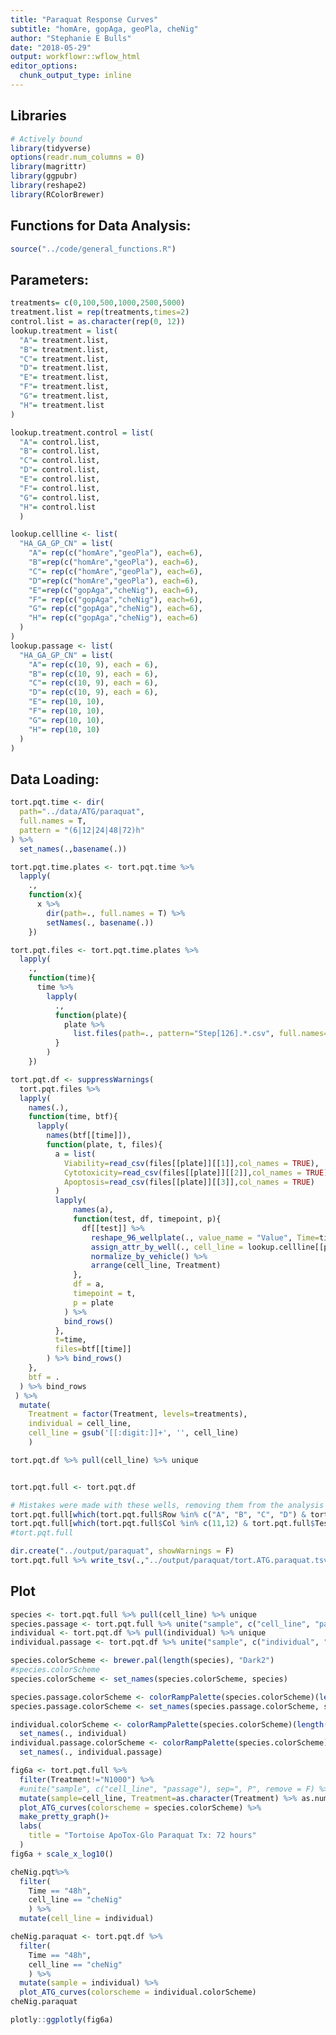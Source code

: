 ---
title: "Paraquat Response Curves"
subtitle: "homAre, gopAga, geoPla, cheNig"
author: "Stephanie E Bulls"
date: "2018-05-29"
output: workflowr::wflow_html
editor_options: 
  chunk_output_type: inline
---

## Libraries
```{r Libraries}
# Actively bound
library(tidyverse)
options(readr.num_columns = 0)
library(magrittr)
library(ggpubr)
library(reshape2)
library(RColorBrewer)
```

## Functions for Data Analysis:

```{r Functions}
source("../code/general_functions.R")
```


## Parameters:
```{r Parameters:}
treatments= c(0,100,500,1000,2500,5000)
treatment.list = rep(treatments,times=2)
control.list = as.character(rep(0, 12))
lookup.treatment = list(
  "A"= treatment.list,
  "B"= treatment.list,
  "C"= treatment.list,
  "D"= treatment.list,
  "E"= treatment.list,
  "F"= treatment.list,
  "G"= treatment.list,
  "H"= treatment.list
)

lookup.treatment.control = list(
  "A"= control.list,
  "B"= control.list,
  "C"= control.list,
  "D"= control.list,
  "E"= control.list,
  "F"= control.list,
  "G"= control.list,
  "H"= control.list
  )

lookup.cellline <- list(
  "HA_GA_GP_CN" = list(
    "A"= rep(c("homAre","geoPla"), each=6),
    "B"=rep(c("homAre","geoPla"), each=6),
    "C"= rep(c("homAre","geoPla"), each=6),
    "D"=rep(c("homAre","geoPla"), each=6),
    "E"=rep(c("gopAga","cheNig"), each=6),
    "F"= rep(c("gopAga","cheNig"), each=6),
    "G"= rep(c("gopAga","cheNig"), each=6),
    "H"= rep(c("gopAga","cheNig"), each=6)
  )
)
lookup.passage <- list(
  "HA_GA_GP_CN" = list(
    "A"= rep(c(10, 9), each = 6),
    "B"= rep(c(10, 9), each = 6),
    "C"= rep(c(10, 9), each = 6),
    "D"= rep(c(10, 9), each = 6),
    "E"= rep(10, 10),
    "F"= rep(10, 10),
    "G"= rep(10, 10),
    "H"= rep(10, 10)
  )
)

```

## Data Loading:
```{r Directory Hopping}
tort.pqt.time <- dir(
  path="../data/ATG/paraquat", 
  full.names = T,
  pattern = "(6|12|24|48|72)h"
) %>% 
  set_names(.,basename(.))

tort.pqt.time.plates <- tort.pqt.time %>% 
  lapply(
    .,
    function(x){
      x %>% 
        dir(path=., full.names = T) %>%
        setNames(., basename(.))
    })

tort.pqt.files <- tort.pqt.time.plates %>% 
  lapply(
    .,
    function(time){
      time %>% 
        lapply(
          .,
          function(plate){
            plate %>% 
              list.files(path=., pattern="Step[126].*.csv", full.names=T)
          }
        )
    })

tort.pqt.df <- suppressWarnings(
  tort.pqt.files %>% 
  lapply(
    names(.),
    function(time, btf){
      lapply(
        names(btf[[time]]),
        function(plate, t, files){
          a = list(
            Viability=read_csv(files[[plate]][[1]],col_names = TRUE),
            Cytotoxicity=read_csv(files[[plate]][[2]],col_names = TRUE),
            Apoptosis=read_csv(files[[plate]][[3]],col_names = TRUE)
          ) 
          lapply(
              names(a),
              function(test, df, timepoint, p){
                df[[test]] %>%
                  reshape_96_wellplate(., value_name = "Value", Time=timepoint, Test = test, Drug="paraquat") %>%
                  assign_attr_by_well(., cell_line = lookup.cellline[[plate]], passage = lookup.passage[[plate]], Treatment = lookup.treatment, Vehicle = lookup.treatment.control) %>%
                  normalize_by_vehicle() %>%
                  arrange(cell_line, Treatment)
              },
              df = a,
              timepoint = t,
              p = plate
            ) %>%
            bind_rows()
          },
          t=time,
          files=btf[[time]]
        ) %>% bind_rows()
    },
    btf = .
  ) %>% bind_rows
 ) %>% 
  mutate(
    Treatment = factor(Treatment, levels=treatments),
    individual = cell_line,
    cell_line = gsub('[[:digit:]]+', '', cell_line)
    )

tort.pqt.df %>% pull(cell_line) %>% unique


tort.pqt.full <- tort.pqt.df

# Mistakes were made with these wells, removing them from the analysis
tort.pqt.full[which(tort.pqt.full$Row %in% c("A", "B", "C", "D") & tort.pqt.full$Col == 8 & tort.pqt.full$Test %in% c("Viability", "Cytotoxicity")), c("Value", "Value.Norm")] <- NA
tort.pqt.full[which(tort.pqt.full$Col %in% c(11,12) & tort.pqt.full$Test %in% c("Viability", "Cytotoxicity")), c("Value", "Value.Norm")] <- NA
#tort.pqt.full
```
```{r Write final results}
dir.create("../output/paraquat", showWarnings = F)
tort.pqt.full %>% write_tsv(.,"../output/paraquat/tort.ATG.paraquat.tsv")
```

## Plot
```{r, fig.align="center", message=F, warning=F, error=F}
species <- tort.pqt.full %>% pull(cell_line) %>% unique
species.passage <- tort.pqt.full %>% unite("sample", c("cell_line", "passage"), sep=", P", remove = F) %>% pull(sample) %>% unique
individual <- tort.pqt.df %>% pull(individual) %>% unique
individual.passage <- tort.pqt.df %>% unite("sample", c("individual", "passage"), sep=", P", remove = F) %>% pull(sample) %>% unique

species.colorScheme <- brewer.pal(length(species), "Dark2")
#species.colorScheme
species.colorScheme <- set_names(species.colorScheme, species)

species.passage.colorScheme <- colorRampPalette(species.colorScheme)(length(species.passage))
species.passage.colorScheme <- set_names(species.passage.colorScheme, species.passage)

individual.colorScheme <- colorRampPalette(species.colorScheme)(length(individual)) %>% 
  set_names(., individual)
individual.passage.colorScheme <- colorRampPalette(species.colorScheme)(length(individual.passage)) %>% 
  set_names(., individual.passage)
```


```{r, fig.align="center", message=F, warning=F, error=F}
fig6a <- tort.pqt.full %>%
  filter(Treatment!="N1000") %>% 
  #unite("sample", c("cell_line", "passage"), sep=", P", remove = F) %>% 
  mutate(sample=cell_line, Treatment=as.character(Treatment) %>% as.numeric) %>% 
  plot_ATG_curves(colorscheme = species.colorScheme) %>% 
  make_pretty_graph()+
  labs(
    title = "Tortoise ApoTox-Glo Paraquat Tx: 72 hours"
  )
fig6a + scale_x_log10()
```

```{r, eval=FALSE}
cheNig.pqt%>%
  filter(
    Time == "48h",
    cell_line == "cheNig"
    ) %>%
  mutate(cell_line = individual)

cheNig.paraquat <- tort.pqt.df %>%
  filter(
    Time == "48h",
    cell_line == "cheNig"
    ) %>%
  mutate(sample = individual) %>% 
  plot_ATG_curves(colorscheme = individual.colorScheme)
cheNig.paraquat
```


```{r}
plotly::ggplotly(fig6a)
```

